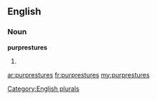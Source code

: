 ==English==

===Noun===
'''purprestures'''

# {{plural of|[[purpresture]]}}

[[Category:English plurals]]

[[ar:purprestures]]
[[fr:purprestures]]
[[my:purprestures]]